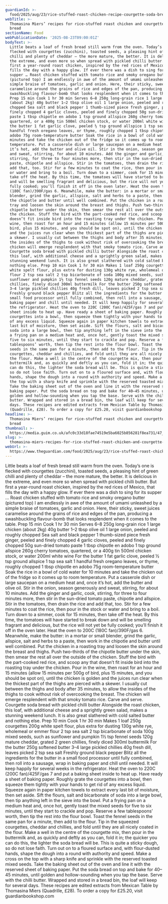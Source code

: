 ```yaml
---
guardianId: >-
  food/2025/aug/23/rice-stuffed-roast-chicken-recipe-courgette-soda-bread-thomasina-miers
webTitle: >-
  Thomasina Miers’ recipes for rice-stuffed roast chicken and courgette soda
  bread
sectionName: Food
webPublicationDate: '2025-08-23T09:00:01Z'
bodyText: >-
  Little beats a loaf of fresh bread still warm from the oven. Today’s one is
  flecked with courgettes (zucchini), toasted seeds, a pleasing hint of green
  chilli and plenty of cheddar – the more mature, the better. It is delicious in
  the extreme, and even more so when spread with pickled chilli butter. But
  first a year-round roast chicken, inspired by the red rices of Mexico, that
  fills the day with a happy glow. If ever there was a dish to sing for its
  supper … Roast chicken stuffed with tomato rice and smoky oregano butter
  (pictured top) I am endlessly in awe of the amount of umami unleashed by a
  simple braise of tomatoes, garlic and onion. Here, their sticky, sweet juices
  caramelise around the grains of rice and edges of the pan, producing a
  swashbuckling flavour-bomb that looks resplendent when it comes to the table.
  Prep 15 min Cook 1 hr 30 min Serves 6–8 250g long-grain rice 1 large chicken
  (about 2kg) 40g butter 1–2 tbsp olive oil 1 large onion, peeled and roughly
  chopped Sea salt and black pepper 1 thumb-sized piece fresh ginger, peeled and
  finely chopped 4 garlic cloves, peeled and finely chopped 50g sun-dried tomato
  paste 1 tbsp chipotle en adobo 1 tsp ground allspice 260g cherry tomatoes,
  quartered, or a 400g tin 500ml chicken stock, or water 200ml white wine For
  the butter 1 fat garlic clove, peeled ½ tsp ground allspice 1 tsp sea salt 1
  handful fresh oregano leaves, or thyme, roughly chopped 1 tbsp chipotle en
  adobo 75g room-temperature butter Soak the rice in a bowl of cold water for 10
  minutes and take the chicken out of the fridge so it comes up to room
  temperature. Put a casserole dish or large saucepan on a medium heat and, once
  it’s hot, add the butter and olive oil. Stir in the onion, season generously
  and sweat, stirring, for about 10 minutes. Add the ginger and garlic, cook,
  stirring, for three to four minutes more, then stir in the sun-dried tomato
  paste, chipotle and allspice. Stir in the tomatoes, then drain the rice and
  add that, too. Stir for a few minutes to coat the rice, then pour in the stock
  or water and bring to a boil. Turn down to a simmer, cook for 15 minutes, then
  take off the heat. By this time, the tomatoes will have started to break down
  and will be smelling fragrant and delicious, but the rice will not yet be
  fully cooked; you’ll finish it off in the oven later. Heat the oven to 200C
  (180C fan)/390F/gas 6. Meanwhile, make the butter: in a mortar or small
  blender, grind the garlic, allspice, salt and herbs to a paste, then work in
  the chipotle and butter until well combined. Put the chicken in a roasting
  tray and loosen the skin around the breast and thighs. Push two-thirds of the
  chipotle butter under the skin, then smear the rest all over the outside of
  the chicken. Stuff the bird with the part-cooked red rice, and scoop any that
  doesn’t fit inside bird into the roasting tray under the chicken. Pour in the
  wine, then roast for an hour and 15 minutes (allow 15 minutes per 500g of
  bird, plus 15 minutes, and you should be spot on), until the chicken is golden
  and the juices run clear when the thickest part of the thighs are pierced with
  a skewer. I usually cut between the thighs and body after 35 minutes, to allow
  the insides of the thighs to cook without risk of overcooking the breast. The
  chicken will emerge resplendent with that smoky tomato rice. Carve and serve.
  Courgette soda bread with pickled chilli butter Alongside the roast chicken,
  this loaf, with additional cheese and a sprightly green salad, makes a
  stunning weekend lunch. It is also great slathered with cold salted butter and
  nothing else. Prep 10 min Cook 1 hr 30 min Makes 1 loaf 250g courgettes 200g
  white spelt flour, plus extra for dusting 130g white rye, wholemeal or emmer
  flour 2 tsp sea salt 2 tsp bicarbonate of soda 100g mixed seeds, such as
  sunflower and pumpkin 1½ tsp fennel seeds 120g mature cheddar, grated 2 green
  chillies, finely diced 300ml buttermilk For the butter 250g softened butter
  3–4 large pickled chillies 40g fresh dill, leaves picked 2 tsp sea salt
  Freshly ground black pepper Blitz all the ingredients for the butter in a
  small food processor until fully combined, then roll into a sausage, wrap in
  baking paper and chill until needed. It will keep happily for several weeks in
  the refrigerator. Heat the oven to 220C (200C fan)/425F/gas 7 and put a baking
  sheet inside to heat up. Have ready a sheet of baking paper. Roughly grate the
  courgettes into a bowl, then squeeze them tightly with your hands to get rid
  of any excess liquid. Squeeze again in paper kitchen towels to extract every
  last bit of moisture, then set aside. Sift the flours, salt and bicarbonate of
  soda into a large bowl, then tip anything left in the sieve into the bowl. Put
  a frying pan on a medium heat and, once hot, gently toast the mixed seeds for
  five to six minutes, until they start to crackle and pop. Reserve a few
  tablespoons’ worth, then tip the rest into the flour bowl. Toast the fennel
  seeds in the same pan for a minute, then add to the flour. Tip in the squeezed
  courgettes, cheddar and chillies, and fold until they are all nicely coated in
  the flour. Make a well in the centre of the courgette mix, then pour in the
  buttermilk and, as quickly and deftly as you can, fold it in; the quicker you
  can do this, the lighter the soda bread will be. This is quite a sticky dough,
  so do not lose faith. Turn out on to a floured surface and, with flour-dusted
  hands, shape the dough into a round with authority and speed. Make a cross on
  the top with a sharp knife and sprinkle with the reserved toasted mixed seeds.
  Take the baking sheet out of the oven and line it with the reserved sheet of
  baking paper. Put the soda bread on top and bake for 40–45 minutes, until
  golden and hollow-sounding when you tap the base. Serve with the chilli
  butter. Wrapped and stored in a bread bin, the loaf will keep for several
  days. These recipes are edited extracts from Mexican Table by Thomasina Miers
  (Quadrille, £28). To order a copy for £25.20, visit guardianbookshop.com
headline: >-
  Thomasina Miers’ recipes for rice-stuffed roast chicken and courgette soda
  bread
thumbnail: >-
  https://media.guim.co.uk/afc0c33d18fae74519e5ba6025b856281f8ea731/47_1108_2620_2096/500.jpg
slug: >-
  thomasina-miers-recipes-for-rice-stuffed-roast-chicken-and-courgette-soda-bread
webUrl: >-
  https://www.theguardian.com/food/2025/aug/23/rice-stuffed-roast-chicken-recipe-courgette-soda-bread-thomasina-miers
---
```

Little beats a loaf of fresh bread still warm from the oven. Today’s one is flecked with courgettes (zucchini), toasted seeds, a pleasing hint of green chilli and plenty of cheddar – the more mature, the better. It is delicious in the extreme, and even more so when spread with pickled chilli butter. But first a year-round roast chicken, inspired by the red rices of Mexico, that fills the day with a happy glow. If ever there was a dish to sing for its supper … Roast chicken stuffed with tomato rice and smoky oregano butter (pictured top) I am endlessly in awe of the amount of umami unleashed by a simple braise of tomatoes, garlic and onion. Here, their sticky, sweet juices caramelise around the grains of rice and edges of the pan, producing a swashbuckling flavour-bomb that looks resplendent when it comes to the table. Prep 15 min Cook 1 hr 30 min Serves 6–8 250g long-grain rice 1 large chicken (about 2kg) 40g butter 1–2 tbsp olive oil 1 large onion, peeled and roughly chopped Sea salt and black pepper 1 thumb-sized piece fresh ginger, peeled and finely chopped 4 garlic cloves, peeled and finely chopped 50g sun-dried tomato paste 1 tbsp chipotle en adobo 1 tsp ground allspice 260g cherry tomatoes, quartered, or a 400g tin 500ml chicken stock, or water 200ml white wine For the butter 1 fat garlic clove, peeled ½ tsp ground allspice 1 tsp sea salt 1 handful fresh oregano leaves, or thyme, roughly chopped 1 tbsp chipotle en adobo 75g room-temperature butter Soak the rice in a bowl of cold water for 10 minutes and take the chicken out of the fridge so it comes up to room temperature. Put a casserole dish or large saucepan on a medium heat and, once it’s hot, add the butter and olive oil. Stir in the onion, season generously and sweat, stirring, for about 10 minutes. Add the ginger and garlic, cook, stirring, for three to four minutes more, then stir in the sun-dried tomato paste, chipotle and allspice. Stir in the tomatoes, then drain the rice and add that, too. Stir for a few minutes to coat the rice, then pour in the stock or water and bring to a boil. Turn down to a simmer, cook for 15 minutes, then take off the heat. By this time, the tomatoes will have started to break down and will be smelling fragrant and delicious, but the rice will not yet be fully cooked; you’ll finish it off in the oven later. Heat the oven to 200C (180C fan)/390F/gas 6. Meanwhile, make the butter: in a mortar or small blender, grind the garlic, allspice, salt and herbs to a paste, then work in the chipotle and butter until well combined. Put the chicken in a roasting tray and loosen the skin around the breast and thighs. Push two-thirds of the chipotle butter under the skin, then smear the rest all over the outside of the chicken. Stuff the bird with the part-cooked red rice, and scoop any that doesn’t fit inside bird into the roasting tray under the chicken. Pour in the wine, then roast for an hour and 15 minutes (allow 15 minutes per 500g of bird, plus 15 minutes, and you should be spot on), until the chicken is golden and the juices run clear when the thickest part of the thighs are pierced with a skewer. I usually cut between the thighs and body after 35 minutes, to allow the insides of the thighs to cook without risk of overcooking the breast. The chicken will emerge resplendent with that smoky tomato rice. Carve and serve. Courgette soda bread with pickled chilli butter Alongside the roast chicken, this loaf, with additional cheese and a sprightly green salad, makes a stunning weekend lunch. It is also great slathered with cold salted butter and nothing else. Prep 10 min Cook 1 hr 30 min Makes 1 loaf 250g courgettes 200g white spelt flour, plus extra for dusting 130g white rye, wholemeal or emmer flour 2 tsp sea salt 2 tsp bicarbonate of soda 100g mixed seeds, such as sunflower and pumpkin 1½ tsp fennel seeds 120g mature cheddar, grated 2 green chillies, finely diced 300ml buttermilk For the butter 250g softened butter 3–4 large pickled chillies 40g fresh dill, leaves picked 2 tsp sea salt Freshly ground black pepper Blitz all the ingredients for the butter in a small food processor until fully combined, then roll into a sausage, wrap in baking paper and chill until needed. It will keep happily for several weeks in the refrigerator. Heat the oven to 220C (200C fan)/425F/gas 7 and put a baking sheet inside to heat up. Have ready a sheet of baking paper. Roughly grate the courgettes into a bowl, then squeeze them tightly with your hands to get rid of any excess liquid. Squeeze again in paper kitchen towels to extract every last bit of moisture, then set aside. Sift the flours, salt and bicarbonate of soda into a large bowl, then tip anything left in the sieve into the bowl. Put a frying pan on a medium heat and, once hot, gently toast the mixed seeds for five to six minutes, until they start to crackle and pop. Reserve a few tablespoons’ worth, then tip the rest into the flour bowl. Toast the fennel seeds in the same pan for a minute, then add to the flour. Tip in the squeezed courgettes, cheddar and chillies, and fold until they are all nicely coated in the flour. Make a well in the centre of the courgette mix, then pour in the buttermilk and, as quickly and deftly as you can, fold it in; the quicker you can do this, the lighter the soda bread will be. This is quite a sticky dough, so do not lose faith. Turn out on to a floured surface and, with flour-dusted hands, shape the dough into a round with authority and speed. Make a cross on the top with a sharp knife and sprinkle with the reserved toasted mixed seeds. Take the baking sheet out of the oven and line it with the reserved sheet of baking paper. Put the soda bread on top and bake for 40–45 minutes, until golden and hollow-sounding when you tap the base. Serve with the chilli butter. Wrapped and stored in a bread bin, the loaf will keep for several days. These recipes are edited extracts from Mexican Table by Thomasina Miers (Quadrille, £28). To order a copy for £25.20, visit guardianbookshop.com
